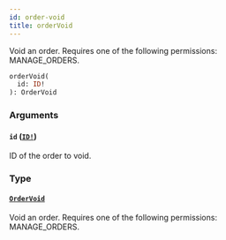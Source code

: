 ```yaml
---
id: order-void
title: orderVoid
---
```


Void an order. Requires one of the following permissions: MANAGE_ORDERS.

```graphql
orderVoid(
  id: ID!
): OrderVoid

```

### Arguments

#### `id` ([`ID!`](../../../developer/api-reference/scalars/id))

ID of the order to void.

### Type

#### [`OrderVoid`](../../../developer/api-reference/objects/order-void)

Void an order. Requires one of the following permissions: MANAGE_ORDERS.
